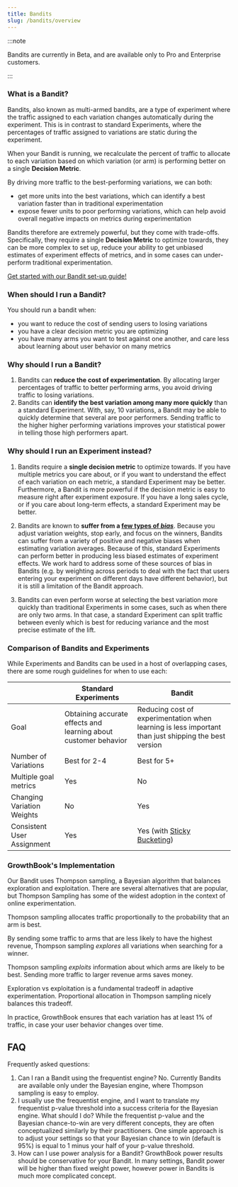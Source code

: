 ```yaml
---
title: Bandits 
slug: /bandits/overview
---
```



:::note

Bandits are currently in Beta, and are available only to Pro and Enterprise customers.

:::

### What is a Bandit?

Bandits, also known as multi-armed bandits, are a type of experiment where the traffic assigned to each variation changes automatically during the experiment. This is in contrast to standard Experiments, where the percentages of traffic assigned to variations are static during the experiment.

When your Bandit is running, we recalculate the percent of traffic to allocate to each variation based on which variation (or arm) is performing better on a single **Decision Metric**.

By driving more traffic to the best-performing variations, we can both:

- get more units into the best variations, which can identify a best variation faster than in traditional experimentation
- expose fewer units to poor performing variations, which can help avoid overall negative impacts on metrics during experimentation

Bandits therefore are extremely powerful, but they come with trade-offs. Specifically, they require a single **Decision Metric** to optimize towards, they can be more complex to set up, reduce your ability to get unbiased estimates of experiment effects of metrics, and in some cases can under-perform traditional experimentation.

[Get started with our Bandit set-up guide!](/bandits/config)

### When should I run a Bandit?

You should run a bandit when:

- you want to reduce the cost of sending users to losing variations
- you have a clear decision metric you are optimizing
- you have many arms you want to test against one another, and care less about learning about user behavior on many metrics

### Why should I run a Bandit?

1. Bandits can **reduce the cost of experimentation**. By allocating larger percentages of traffic to better performing arms, you avoid driving traffic to losing variations.
2. Bandits can **identify the best variation among many more quickly** than a standard Experiment. With, say, 10 variations, a Bandit may be able to quickly determine that several are poor performers. Sending traffic to the higher higher performing variations improves your statistical power in telling those high performers apart.

### Why should I run an Experiment instead?

1. Bandits require a **single decision metric** to optimize towards. If you have multiple metrics you care about, or if you want to understand the effect of each variation on each metric, a standard Experiment may be better. Furthermore, a Bandit is more powerful if the decision metric is easy to measure right after experiment exposure. If you have a long sales cycle, or if you care about long-term effects, a standard Experiment may be better.

2. Bandits are known to **suffer from a [few types of _bias_](https://arxiv.org/abs/1905.11397)**. Because you adjust variation weights, stop early, and focus on the winners, Bandits can suffer from a variety of positive and negative biases when estimating variation averages. Because of this, standard Experiments can perform better in producing less biased estimates of experiment effects. We work hard to address some of these sources of bias in Bandits (e.g. by weighting across periods to deal with the fact that users entering your experiment on different days have different behavior), but it is still a limitation of the Bandit approach.

3. Bandits can even perform worse at selecting the best variation more quickly than traditional Experiments in some cases, such as when there are only two arms. In that case, a standard Experiment can split traffic between evenly which is best for reducing variance and the most precise estimate of the lift.

### Comparison of Bandits and Experiments

While Experiments and Bandits can be used in a host of overlapping cases, there are some rough guidelines for when to use each:

|                            | Standard Experiments                                            | Bandit                                                                                               |
| -------------------------- | --------------------------------------------------------------- | ---------------------------------------------------------------------------------------------------- |
| Goal                       | Obtaining accurate effects and learning about customer behavior | Reducing cost of experimentation when learning is less important than just shipping the best version |
| Number of Variations       | Best for 2-4                                                    | Best for 5+                                                                                          |
| Multiple goal metrics      | Yes                                                             | No                                                                                                   |
| Changing Variation Weights | No                                                              | Yes                                                                                                  |
| Consistent User Assignment | Yes                                                             | Yes (with [Sticky Bucketing](/app/sticky-bucketing))                                                 |

### GrowthBook's Implementation

Our Bandit uses Thompson sampling, a Bayesian algorithm that balances exploration and exploitation. There are several alternatives that are popular, but Thompson Sampling has some of the widest adoption in the context of online experimentation.

Thompson sampling allocates traffic proportionally to the probability that an arm is best.

By sending some traffic to arms that are less likely to have the highest revenue, Thompson sampling _explores_ all variations when searching for a winner.

Thompson sampling _exploits_ information about which arms are likely to be best. Sending more traffic to larger revenue arms saves money.

Exploration vs exploitation is a fundamental tradeoff in adaptive experimentation. Proportional allocation in Thompson sampling nicely balances this tradeoff.

In practice, GrowthBook ensures that each variation has at least 1% of traffic, in case your user behavior changes over time.

## FAQ

Frequently asked questions:

1. Can I ran a Bandit using the frequentist engine? No. Currently Bandits are available only under the Bayesian engine, where Thompson sampling is easy to employ.
2. I usually use the frequentist engine, and I want to translate my frequentist p-value threshold into a success criteria for the Bayesian engine. What should I do? While the frequentist p-value and the Bayesian chance-to-win are very different concepts, they are often conceptualized similarly by their practitioners. One simple approach is to adjust your settings so that your Bayesian chance to win (default is 95%) is equal to 1 minus your half of your p-value threshold.
3. How can I use power analysis for a Bandit? GrowthBook power results should be conservative for your Bandit. In many settings, Bandit power will be higher than fixed weight power, however power in Bandits is much more complicated concept.
